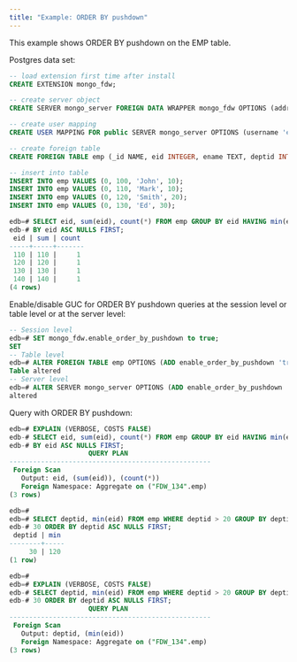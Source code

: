 ```yaml
---
title: "Example: ORDER BY pushdown"
---
```


This example shows ORDER BY pushdown on the EMP table.

Postgres data set:

```sql
-- load extension first time after install
CREATE EXTENSION mongo_fdw;

-- create server object
CREATE SERVER mongo_server FOREIGN DATA WRAPPER mongo_fdw OPTIONS (address 'localhost', port '27017');

-- create user mapping
CREATE USER MAPPING FOR public SERVER mongo_server OPTIONS (username 'edb', password 'edb');

-- create foreign table
CREATE FOREIGN TABLE emp (_id NAME, eid INTEGER, ename TEXT, deptid INTEGER) SERVER mongo_server OPTIONS (database 'edb', collection 'emp');

-- insert into table
INSERT INTO emp VALUES (0, 100, 'John', 10);
INSERT INTO emp VALUES (0, 110, 'Mark', 10);
INSERT INTO emp VALUES (0, 120, 'Smith', 20);
INSERT INTO emp VALUES (0, 130, 'Ed', 30);
```

```sql
edb=# SELECT eid, sum(eid), count(*) FROM emp GROUP BY eid HAVING min(eid) > 100 ORDER
edb-# BY eid ASC NULLS FIRST;
 eid | sum | count 
-----+-----+-------
 110 | 110 |     1
 120 | 120 |     1
 130 | 130 |     1
 140 | 140 |     1
(4 rows)
```

Enable/disable GUC for ORDER BY pushdown queries at the session level or table level or at the server level:

```sql
-- Session level
edb=# SET mongo_fdw.enable_order_by_pushdown to true;
SET
-- Table level
edb=# ALTER FOREIGN TABLE emp OPTIONS (ADD enable_order_by_pushdown 'true');
Table altered
-- Server level
edb=# ALTER SERVER mongo_server OPTIONS (ADD enable_order_by_pushdown 'true');
altered
```

Query with ORDER BY pushdown:

```sql
edb=# EXPLAIN (VERBOSE, COSTS FALSE)
edb-# SELECT eid, sum(eid), count(*) FROM emp GROUP BY eid HAVING min(eid) > 100 ORDER
edb-# BY eid ASC NULLS FIRST;
                    QUERY PLAN                     
---------------------------------------------------
 Foreign Scan
   Output: eid, (sum(eid)), (count(*))
   Foreign Namespace: Aggregate on ("FDW_134".emp)
(3 rows)

edb=# 
edb=# SELECT deptid, min(eid) FROM emp WHERE deptid > 20 GROUP BY deptid HAVING min(deptid) = 
edb-# 30 ORDER BY deptid ASC NULLS FIRST;
 deptid | min 
--------+-----
     30 | 120
(1 row)

edb=# 
edb=# EXPLAIN (VERBOSE, COSTS FALSE)
edb-# SELECT deptid, min(eid) FROM emp WHERE deptid > 20 GROUP BY deptid HAVING min(deptid) = 
edb-# 30 ORDER BY deptid ASC NULLS FIRST;
                    QUERY PLAN                     
---------------------------------------------------
 Foreign Scan
   Output: deptid, (min(eid))
   Foreign Namespace: Aggregate on ("FDW_134".emp)
(3 rows)
```